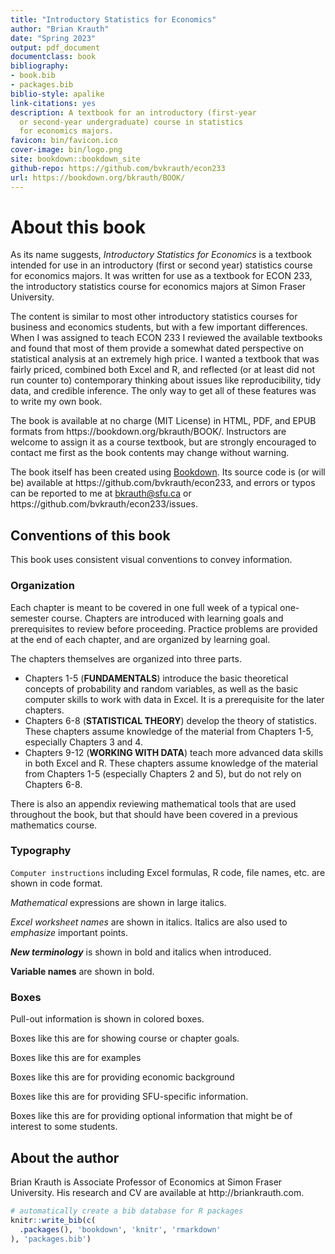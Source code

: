 ```yaml
--- 
title: "Introductory Statistics for Economics"
author: "Brian Krauth"
date: "Spring 2023"
output: pdf_document
documentclass: book
bibliography:
- book.bib
- packages.bib
biblio-style: apalike
link-citations: yes
description: A textbook for an introductory (first-year
  or second-year undergraduate) course in statistics
  for economics majors.
favicon: bin/favicon.ico
cover-image: bin/logo.png
site: bookdown::bookdown_site
github-repo: https://github.com/bvkrauth/econ233
url: https://bookdown.org/bkrauth/BOOK/
---
```


# About this book {-}

As its name suggests, *Introductory Statistics for Economics* is a textbook
intended for use in an introductory (first or second year) statistics
course for economics majors.  It was written for use as a textbook for
ECON 233, the introductory statistics course for economics majors at Simon
Fraser University.

The content is similar to most other introductory statistics courses for
business and economics students, but with a few important differences. When
I was assigned to teach ECON 233 I reviewed the available textbooks and
found that most of them provide a somewhat dated perspective on statistical
analysis at an extremely high price. I wanted a textbook that was
fairly priced, combined both Excel and R, and reflected (or at least did
not run counter to) contemporary thinking about issues like reproducibility,
tidy data, and credible inference. The only way to get all of these
features was to write my own book.

The book is available at no charge (MIT License) in HTML, PDF, and EPUB formats
from https://bookdown.org/bkrauth/BOOK/. Instructors are welcome to assign
it as a course textbook, but are strongly encouraged to contact me first
as the book contents may change without warning.

The book itself has been created using [Bookdown](https://bookdown.org/). Its
source code is (or will be) available at https://github.com/bvkrauth/econ233,
and errors or typos can be reported to me at <bkrauth@sfu.ca> or https://github.com/bvkrauth/econ233/issues.


## Conventions of this book {-}

This book uses consistent visual conventions to convey information.

### Organization {-}

Each chapter is meant to be covered in one full week of a typical
one-semester course. Chapters are introduced with learning goals
and prerequisites to review before proceeding. Practice problems
are provided at the end of each chapter, and are organized by
learning goal.

The chapters themselves are organized into three parts.

- Chapters 1-5 (**FUNDAMENTALS**) introduce the basic theoretical concepts
  of probability and random variables, as well as the basic computer
  skills to work with data in Excel.  It is a prerequisite for the
  later chapters.
- Chapters 6-8 (**STATISTICAL THEORY**) develop the theory of statistics.
  These chapters assume knowledge of the material from Chapters 1-5,
  especially Chapters 3 and 4.
- Chapters 9-12 (**WORKING WITH DATA**) teach more advanced data skills
  in both Excel and R. These chapters assume knowledge of the material
  from Chapters 1-5 (especially Chapters 2 and 5), but do not rely on
  Chapters 6-8.

There is also an appendix reviewing mathematical tools that are used
throughout the book, but that should have been covered in a previous
mathematics course.

### Typography {-}

`Computer instructions` including Excel formulas, R code,
file names, etc. are shown in code format.

$Mathematical$ expressions are shown in large italics.

*Excel worksheet names* are shown in italics. Italics are
also used to *emphasize* important points.

***New terminology*** is shown in bold and italics when introduced.

**Variable names** are shown in bold.

### Boxes {-}

Pull-out information is shown in colored boxes.

::: {.goals data-latex=""}
Boxes like this are for showing course or chapter goals.
:::

::: example
Boxes like this are for examples
:::

::: {.economics data-latex=""}
Boxes like this are for providing economic background
:::

::: {.sfu data-latex=""}
Boxes like this are for providing SFU-specific information.
:::

::: {.fyi data-latex=""}
Boxes like this are for providing optional information that
might be of interest to some students.
:::


## About the author {-}

Brian Krauth is Associate Professor of Economics at Simon Fraser University.
His research and CV are available at http://briankrauth.com.

```r
# automatically create a bib database for R packages
knitr::write_bib(c(
  .packages(), 'bookdown', 'knitr', 'rmarkdown'
), 'packages.bib')
```
